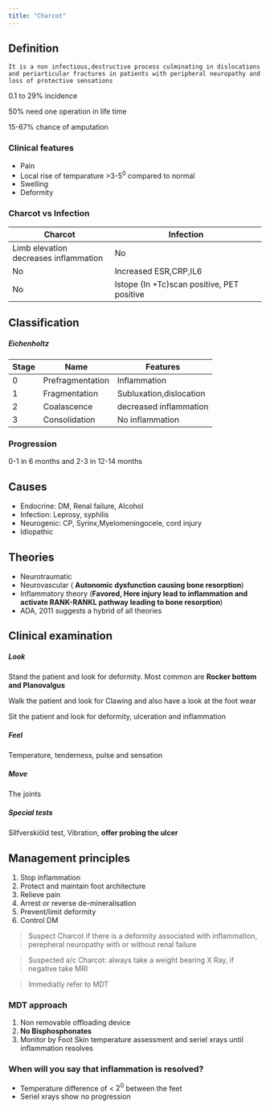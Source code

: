 ```yaml
---
title: "Charcot"
---
```


## Definition

`It is a non infectious,destructive process culminating in dislocations and periarticular fractures in patients with peripheral neuropathy and loss of protective sensations`

0.1 to 29% incidence

50% need one operation in life time

15-67% chance of amputation

### Clinical features

-   Pain
-   Local rise of temparature \>3-5<sup>0</sup> compared to normal
-   Swelling
-   Deformity

### Charcot vs Infection

| Charcot                               | Infection                                  |
|-------------------------|-------------------------------------|
| Limb elevation decreases inflammation | No                                         |
| No                                    | Increased ESR,CRP,IL6                      |
| No                                    | Istope (In +Tc)scan positive, PET positive |

## Classification

##### Eichenholtz

| Stage | Name             | Features                |
|-------|------------------|-------------------------|
| 0     | Prefragmentation | Inflammation            |
| 1     | Fragmentation    | Subluxation,dislocation |
| 2     | Coalascence      | decreased inflammation  |
| 3     | Consolidation    | No inflammation         |

### Progression

0-1 in 6 months and 2-3 in 12-14 months

## Causes

-   Endocrine: DM, Renal failure, Alcohol
-   Infection: Leprosy, syphilis
-   Neurogenic: CP, Syrinx,Myelomeningocele, cord injury
-   Idiopathic

## Theories

-   Neurotraumatic
-   Neurovascular ( **Autonomic dysfunction causing bone resorption**)
-   Inflammatory theory (**Favored, Here injury lead to inflammation and activate RANK-RANKL pathway leading to bone resorption**)
-   ADA, 2011 suggests a hybrid of all theories

## Clinical examination

##### Look

Stand the patient and look for deformity. Most common are **Rocker bottom and Planovalgus**

Walk the patient and look for Clawing and also have a look at the foot wear

Sit the patient and look for deformity, ulceration and inflammation

##### Feel

Temperature, tenderness, pulse and sensation

##### Move

The joints

##### Special tests

Silfverskiöld test, Vibration, **offer probing the ulcer**

## Management principles

1.  Stop inflammation
2.  Protect and maintain foot architecture
3.  Relieve pain
4.  Arrest or reverse de-mineralisation
5.  Prevent/limit deformity
6.  Control DM

> Suspect Charcot if there is a deformity associated with inflammation, perepheral neuropathy with or without renal failure

> Suspected a/c Charcot: always take a weight bearing X Ray, if negative take MRI

> Immediatly refer to MDT

### MDT approach

1.  Non removable offloading device
2.  **No Bisphosphonates**
3.  Monitor by Foot Skin temperature assessment and seriel xrays until inflammation resolves

### When will you say that inflammation is resolved?

-   Temperature difference of \< $2^0$ between the feet
-   Seriel xrays show no progression
